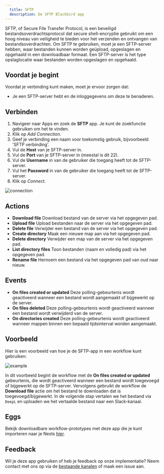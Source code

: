 ```yaml
---
  title: SFTP
  description: De SFTP Blackbird app
---
```


<LinkCard title="View on Github" target="_blank" href="https://github.com/bb-io/SFTP" icon="github" />

SFTP, of Secure File Transfer Protocol, is een beveiligd bestandsoverdrachtsprotocol dat secure shell-encryptie gebruikt om een hoog niveau van veiligheid te bieden voor het verzenden en ontvangen van bestandsoverdrachten.
Om SFTP te gebruiken, moet je een SFTP-server hebben, waar bestanden kunnen worden geüpload, opgeslagen en opgehaald in een downloadbaar formaat. Een SFTP-server is het type opslaglocatie waar bestanden worden opgeslagen en opgehaald.

## Voordat je begint

Voordat je verbinding kunt maken, moet je ervoor zorgen dat:

- Je een SFTP-server hebt en de inloggegevens om deze te benaderen.

## Verbinden

1. Navigeer naar Apps en zoek de **SFTP** app. Je kunt de zoekfunctie gebruiken om het te vinden.
2. Klik op _Add Connection_.
3. Geef je verbinding een naam voor toekomstig gebruik, bijvoorbeeld 'SFTP verbinding'.
4. Vul de **Host** van je SFTP-server in.
5. Vul de **Port** van je SFTP-server in (meestal is dit 22).
6. Vul de **Username** in van de gebruiker die toegang heeft tot de SFTP-server.
7. Vul het **Password** in van de gebruiker die toegang heeft tot de SFTP-server.
8. Klik op _Connect_.

![connection](https://raw.githubusercontent.com/bb-io/SFTP/main/image/README/connection.png)

## Actions

- **Download file** Download bestand van de server via het opgegeven pad.
- **Upload file** Upload bestanden naar de server via het opgegeven pad.
- **Delete file** Verwijder een bestand van de server via het opgegeven pad.
- **Create directory** Maak een nieuwe map aan via het opgegeven pad.
- **Delete directory** Verwijder een map van de server via het opgegeven pad.
- **List directory files** Toon bestanden (naam en volledig pad) via het opgegeven pad.
- **Rename file** Hernoem een bestand via het opgegeven pad van oud naar nieuw.

## Events

- **On files created or updated** Deze polling-gebeurtenis wordt geactiveerd wanneer een bestand wordt aangemaakt of bijgewerkt op de server.
- **On files deleted** Deze polling-gebeurtenis wordt geactiveerd wanneer een bestand wordt verwijderd van de server.
- **On directories created** Deze polling-gebeurtenis wordt geactiveerd wanneer mappen binnen een bepaald tijdsinterval worden aangemaakt.

## Voorbeeld

Hier is een voorbeeld van hoe je de SFTP-app in een workflow kunt gebruiken:

![example](https://raw.githubusercontent.com/bb-io/SFTP/main/image/README/example.png)

In dit voorbeeld begint de workflow met de **On files created or updated** gebeurtenis, die wordt geactiveerd wanneer een bestand wordt toegevoegd of bijgewerkt op de SFTP-server. Vervolgens gebruikt de workflow de **Download file** actie om het bestand te downloaden dat is toegevoegd/bijgewerkt. In de volgende stap vertalen we het bestand via `DeepL` en uploaden we het vertaalde bestand naar een Slack-kanaal.

## Eggs

Bekijk downloadbare workflow-prototypes met deze app die je kunt importeren naar je Nests [hier](https://docs.blackbird.io/eggs/storage-to-mt/).

## Feedback

Wil je deze app gebruiken of heb je feedback op onze implementatie? Neem contact met ons op via de [bestaande kanalen](https://www.blackbird.io/) of maak een issue aan.